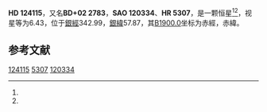 {{Starbox begin
| name = HD 124115
}}
{{Starbox observe
| epoch = [[J2000.0|J2000.0]]
| constell = {{星座名待查}}<ref name=SIMBAD>{{cite web
 | url=http://simbad.u-strasbg.fr/simbad/sim-id?Ident=HR+5307
 | title=Pulsating variable Star
 | publisher=Centre de Données astronomiques de Strasbourg
 | work=SIMBAD
 | accessdate=2012-07-13
 | archive-date=2016-03-16
 | archive-url=https://web.archive.org/web/20160316081032/http://simbad.u-strasbg.fr/simbad/sim-id?Ident=HR+5307
 | dead-url=no
 }}</ref><ref name=DATA>{{cite web
 | url=http://vizier.u-strasbg.fr/viz-bin/VizieR-5?-out.add=.&-source=5050&-corr=PK=HR&-out.max=9999&HR=5307
 | title=VizieR Detailed Page
 | accessdate=2012-07-13
 | archive-date=2019-02-16
 | archive-url=https://web.archive.org/web/20190216082257/http://vizier.u-strasbg.fr/viz-bin/VizieR-5?-out.add=.&-source=5050&-corr=PK=HR&-out.max=9999&HR=5307
 | dead-url=no
 }}</ref>
| 星官 = 
| ra = {{RA|14|11|31.2}}<ref name=SIMBAD /><ref name=DATA />
| dec = {{DEC|+1|21|44}}<ref name=SIMBAD /><ref name=DATA />
| appmag_v = 6.43<ref name=SIMBAD /><ref name=DATA />
}}
{{Starbox character
| class = F7V<ref name=SIMBAD /><ref name=DATA />
| b-v = 0.48<ref name=SIMBAD /><ref name=DATA />
| u-b = 0.04<ref name=SIMBAD /><ref name=DATA />
| r-i = <ref name=SIMBAD /><ref name=DATA />
| variable = 
}}
{{Starbox astrometry
| radial_v = 0.04
| prop_mo_ra = -18
| parallax = 
| p_error = 
}}
{{Starbox catalog
| names =BD+02 2783，[[SAO星表|SAO]] 120334，[[HD星表|HD]] 124115，[[HR星表|HR]] 5307}}
{{Starbox reference |Simbad=HR+5307}}
{{Starbox end}}

'''HD 124115'''，又名'''BD+02 2783'''，'''SAO 120334'''、'''HR 5307'''，是一颗恒星<ref name=SIMBAD /><ref name=DATA />，视星等为6.43，位于[[銀道座標系|銀經]]342.99，[[銀道座標系|銀緯]]57.87，其[[B1900.0|B1900.0]]坐标为赤經{{RA|14|6|26.6}}，赤緯{{DEC|+1|57.87|57}}。

== 参考文献 ==
{{reflist}}

{{star-stub}}

[[Category:HD和HDE天體|124115]]
[[Category:HR天體|5307]]
[[Category:SAO天體|120334]]